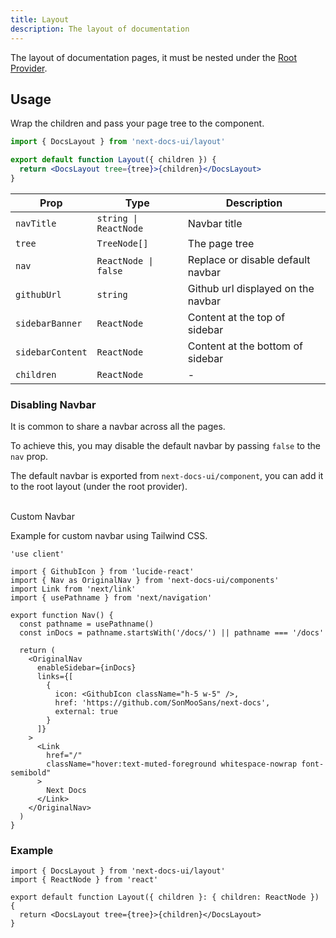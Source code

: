 ```yaml
---
title: Layout
description: The layout of documentation
---
```


The layout of documentation pages, it must be nested under the
[Root Provider](/docs/ui/blocks/root-provider).

## Usage

Wrap the children and pass your page tree to the component.

```jsx
import { DocsLayout } from 'next-docs-ui/layout'

export default function Layout({ children }) {
  return <DocsLayout tree={tree}>{children}</DocsLayout>
}
```

| Prop             | Type                  | Description                        |
| ---------------- | --------------------- | ---------------------------------- |
| `navTitle`       | `string \| ReactNode` | Navbar title                       |
| `tree`           | `TreeNode[]`          | The page tree                      |
| `nav`            | `ReactNode \| false`  | Replace or disable default navbar  |
| `githubUrl`      | `string`              | Github url displayed on the navbar |
| `sidebarBanner`  | `ReactNode`           | Content at the top of sidebar      |
| `sidebarContent` | `ReactNode`           | Content at the bottom of sidebar   |
| `children`       | `ReactNode`           | -                                  |

### Disabling Navbar

It is common to share a navbar across all the pages.

To achieve this, you may disable the default navbar by passing `false` to the
`nav` prop.

The default navbar is exported from `next-docs-ui/component`, you can add it to
the root layout (under the root provider).

<br />

<Accordion type="single" collapsible>
<AccordionItem value="custom-navbar">
<AccordionTrigger>Custom Navbar</AccordionTrigger>
<AccordionContent>

Example for custom navbar using Tailwind CSS.

```tsx
'use client'

import { GithubIcon } from 'lucide-react'
import { Nav as OriginalNav } from 'next-docs-ui/components'
import Link from 'next/link'
import { usePathname } from 'next/navigation'

export function Nav() {
  const pathname = usePathname()
  const inDocs = pathname.startsWith('/docs/') || pathname === '/docs'

  return (
    <OriginalNav
      enableSidebar={inDocs}
      links={[
        {
          icon: <GithubIcon className="h-5 w-5" />,
          href: 'https://github.com/SonMooSans/next-docs',
          external: true
        }
      ]}
    >
      <Link
        href="/"
        className="hover:text-muted-foreground whitespace-nowrap font-semibold"
      >
        Next Docs
      </Link>
    </OriginalNav>
  )
}
```

</AccordionContent>
</AccordionItem>
</Accordion>

### Example

```tsx title="app/docs/[[...slug]]/layout.tsx"
import { DocsLayout } from 'next-docs-ui/layout'
import { ReactNode } from 'react'

export default function Layout({ children }: { children: ReactNode }) {
  return <DocsLayout tree={tree}>{children}</DocsLayout>
}
```

